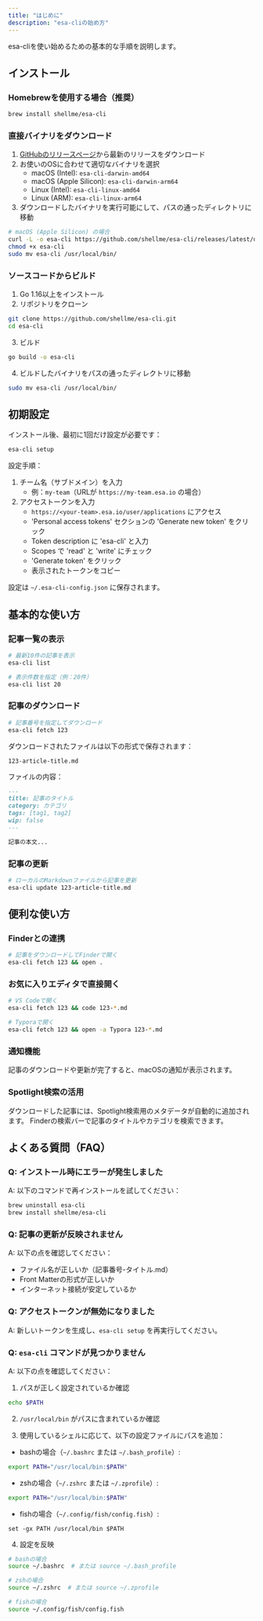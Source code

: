 ```yaml
---
title: "はじめに"
description: "esa-cliの始め方"
---
```


esa-cliを使い始めるための基本的な手順を説明します。

## インストール

### Homebrewを使用する場合（推奨）

```bash
brew install shellme/esa-cli
```

### 直接バイナリをダウンロード

1. [GitHubのリリースページ](https://github.com/shellme/esa-cli/releases)から最新のリリースをダウンロード
2. お使いのOSに合わせて適切なバイナリを選択
   - macOS (Intel): `esa-cli-darwin-amd64`
   - macOS (Apple Silicon): `esa-cli-darwin-arm64`
   - Linux (Intel): `esa-cli-linux-amd64`
   - Linux (ARM): `esa-cli-linux-arm64`
3. ダウンロードしたバイナリを実行可能にして、パスの通ったディレクトリに移動

```bash
# macOS (Apple Silicon) の場合
curl -L -o esa-cli https://github.com/shellme/esa-cli/releases/latest/download/esa-cli-darwin-arm64
chmod +x esa-cli
sudo mv esa-cli /usr/local/bin/
```

### ソースコードからビルド

1. Go 1.16以上をインストール
2. リポジトリをクローン
```bash
git clone https://github.com/shellme/esa-cli.git
cd esa-cli
```
3. ビルド
```bash
go build -o esa-cli
```
4. ビルドしたバイナリをパスの通ったディレクトリに移動
```bash
sudo mv esa-cli /usr/local/bin/
```

## 初期設定

インストール後、最初に1回だけ設定が必要です：

```bash
esa-cli setup
```

設定手順：

1. チーム名（サブドメイン）を入力
   - 例：`my-team`（URLが `https://my-team.esa.io` の場合）
2. アクセストークンを入力
   - `https://<your-team>.esa.io/user/applications` にアクセス
   - 'Personal access tokens' セクションの 'Generate new token' をクリック
   - Token description に 'esa-cli' と入力
   - Scopes で 'read' と 'write' にチェック
   - 'Generate token' をクリック
   - 表示されたトークンをコピー

設定は `~/.esa-cli-config.json` に保存されます。

## 基本的な使い方

### 記事一覧の表示

```bash
# 最新10件の記事を表示
esa-cli list

# 表示件数を指定（例：20件）
esa-cli list 20
```

### 記事のダウンロード

```bash
# 記事番号を指定してダウンロード
esa-cli fetch 123
```

ダウンロードされたファイルは以下の形式で保存されます：
```
123-article-title.md
```

ファイルの内容：
```markdown
---
title: 記事のタイトル
category: カテゴリ
tags: [tag1, tag2]
wip: false
---

記事の本文...
```

### 記事の更新

```bash
# ローカルのMarkdownファイルから記事を更新
esa-cli update 123-article-title.md
```

## 便利な使い方

### Finderとの連携

```bash
# 記事をダウンロードしてFinderで開く
esa-cli fetch 123 && open .
```

### お気に入りエディタで直接開く

```bash
# VS Codeで開く
esa-cli fetch 123 && code 123-*.md

# Typoraで開く
esa-cli fetch 123 && open -a Typora 123-*.md
```

### 通知機能

記事のダウンロードや更新が完了すると、macOSの通知が表示されます。

### Spotlight検索の活用

ダウンロードした記事には、Spotlight検索用のメタデータが自動的に追加されます。
Finderの検索バーで記事のタイトルやカテゴリを検索できます。

## よくある質問（FAQ）

### Q: インストール時にエラーが発生しました
A: 以下のコマンドで再インストールを試してください：
```bash
brew uninstall esa-cli
brew install shellme/esa-cli
```

### Q: 記事の更新が反映されません
A: 以下の点を確認してください：
- ファイル名が正しいか（記事番号-タイトル.md）
- Front Matterの形式が正しいか
- インターネット接続が安定しているか

### Q: アクセストークンが無効になりました
A: 新しいトークンを生成し、`esa-cli setup` を再実行してください。

### Q: `esa-cli` コマンドが見つかりません
A: 以下の点を確認してください：

1. パスが正しく設定されているか確認
```bash
echo $PATH
```

2. `/usr/local/bin` がパスに含まれているか確認

3. 使用しているシェルに応じて、以下の設定ファイルにパスを追加：

- bashの場合（`~/.bashrc` または `~/.bash_profile`）:
```bash
export PATH="/usr/local/bin:$PATH"
```

- zshの場合（`~/.zshrc` または `~/.zprofile`）:
```bash
export PATH="/usr/local/bin:$PATH"
```

- fishの場合（`~/.config/fish/config.fish`）:
```fish
set -gx PATH /usr/local/bin $PATH
```

4. 設定を反映
```bash
# bashの場合
source ~/.bashrc  # または source ~/.bash_profile

# zshの場合
source ~/.zshrc  # または source ~/.zprofile

# fishの場合
source ~/.config/fish/config.fish
``` 